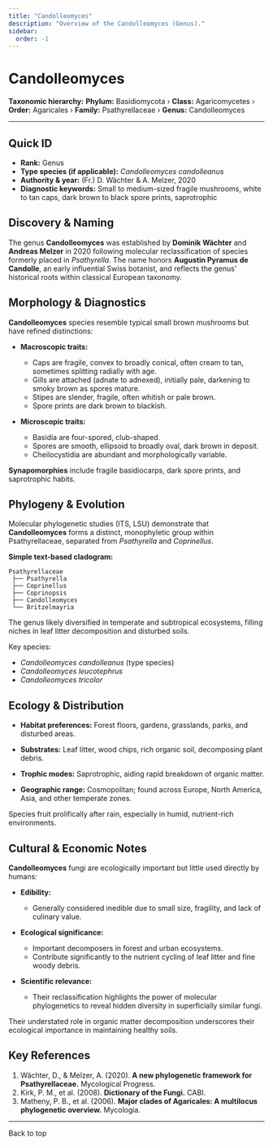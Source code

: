 ```yaml
---
title: "Candolleomyces"
description: "Overview of the Candolleomyces (Genus)."
sidebar:
  order: -1
---
```



# Candolleomyces <Badge variant="note" text="Genus" />

**Taxonomic hierarchy:** **Phylum:** Basidiomycota › **Class:** Agaricomycetes › **Order:** Agaricales › **Family:** Psathyrellaceae › **Genus:** Candolleomyces

---

## Quick ID
* **Rank:** Genus  
* **Type species (if applicable):** _Candolleomyces candolleanus_  
* **Authority & year:** (Fr.) D. Wächter & A. Melzer, 2020  
* **Diagnostic keywords:** Small to medium-sized fragile mushrooms, white to tan caps, dark brown to black spore prints, saprotrophic  

## Discovery & Naming
The genus **Candolleomyces** was established by **Dominik Wächter** and **Andreas Melzer** in 2020 following molecular reclassification of species formerly placed in _Psathyrella_. The name honors **Augustin Pyramus de Candolle**, an early influential Swiss botanist, and reflects the genus' historical roots within classical European taxonomy.

## Morphology & Diagnostics
**Candolleomyces** species resemble typical small brown mushrooms but have refined distinctions:

- **Macroscopic traits:**
  - Caps are fragile, convex to broadly conical, often cream to tan, sometimes splitting radially with age.
  - Gills are attached (adnate to adnexed), initially pale, darkening to smoky brown as spores mature.
  - Stipes are slender, fragile, often whitish or pale brown.
  - Spore prints are dark brown to blackish.

- **Microscopic traits:**
  - Basidia are four-spored, club-shaped.
  - Spores are smooth, ellipsoid to broadly oval, dark brown in deposit.
  - Cheilocystidia are abundant and morphologically variable.

**Synapomorphies** include fragile basidiocarps, dark spore prints, and saprotrophic habits.

## Phylogeny & Evolution
Molecular phylogenetic studies (ITS, LSU) demonstrate that **Candolleomyces** forms a distinct, monophyletic group within Psathyrellaceae, separated from _Psathyrella_ and _Coprinellus_.

**Simple text-based cladogram:**
```
Psathyrellaceae
 ├── Psathyrella
 ├── Coprinellus
 ├── Coprinopsis
 ├── Candolleomyces
 └── Britzelmayria
```
The genus likely diversified in temperate and subtropical ecosystems, filling niches in leaf litter decomposition and disturbed soils.

Key species:

- _Candolleomyces candolleanus_ (type species)
- _Candolleomyces leucotephrus_
- _Candolleomyces tricolor_

## Ecology & Distribution
- **Habitat preferences:** Forest floors, gardens, grasslands, parks, and disturbed areas.
- **Substrates:** Leaf litter, wood chips, rich organic soil, decomposing plant debris.
- **Trophic modes:** Saprotrophic, aiding rapid breakdown of organic matter.

- **Geographic range:** Cosmopolitan; found across Europe, North America, Asia, and other temperate zones.

Species fruit prolifically after rain, especially in humid, nutrient-rich environments.

## Cultural & Economic Notes
**Candolleomyces** fungi are ecologically important but little used directly by humans:

- **Edibility:**
  - Generally considered inedible due to small size, fragility, and lack of culinary value.

- **Ecological significance:**
  - Important decomposers in forest and urban ecosystems.
  - Contribute significantly to the nutrient cycling of leaf litter and fine woody debris.

- **Scientific relevance:**
  - Their reclassification highlights the power of molecular phylogenetics to reveal hidden diversity in superficially similar fungi.

Their understated role in organic matter decomposition underscores their ecological importance in maintaining healthy soils.

## Key References
1. Wächter, D., & Melzer, A. (2020). **A new phylogenetic framework for Psathyrellaceae.** Mycological Progress.  
2. Kirk, P. M., et al. (2008). **Dictionary of the Fungi.** CABI.  
3. Matheny, P. B., et al. (2006). **Major clades of Agaricales: A multilocus phylogenetic overview.** Mycologia.  

---

<LinkButton href="#top" variant="minimal" icon="arrow-up">
  Back to top
</LinkButton>
